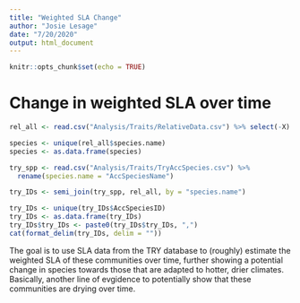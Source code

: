 ```yaml
---
title: "Weighted SLA Change"
author: "Josie Lesage"
date: "7/20/2020"
output: html_document
---
```


```r
knitr::opts_chunk$set(echo = TRUE)
```

# Change in weighted SLA over time

```r
rel_all <- read.csv("Analysis/Traits/RelativeData.csv") %>% select(-X)

species <- unique(rel_all$species.name)
species <- as.data.frame(species)

try_spp <- read.csv("Analysis/Traits/TryAccSpecies.csv") %>%
  rename(species.name = "AccSpeciesName")

try_IDs <- semi_join(try_spp, rel_all, by = "species.name")

try_IDs <- unique(try_IDs$AccSpeciesID)
try_IDs <- as.data.frame(try_IDs)
try_IDs$try_IDs <- paste0(try_IDs$try_IDs, ",")
cat(format_delim(try_IDs, delim = ""))
```


The goal is to use SLA data from the TRY database to (roughly) estimate the weighted SLA of these communities over time, further showing a potential change in species towards those that are adapted to hotter, drier climates. Basically, another line of evgidence to potentially show that these communities are drying over time. 